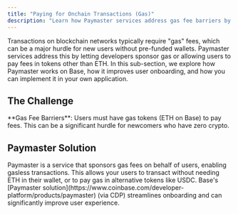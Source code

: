 ```yaml
---
title: "Paying for Onchain Transactions (Gas)"
description: "Learn how Paymaster services address gas fee barriers by sponsoring transactions or allowing users to pay fees in alternative tokens, improving user onboarding on Base."
---
```


Transactions on blockchain networks typically require "gas" fees, which can be a major hurdle for new users without pre-funded wallets. Paymaster services address this by letting developers sponsor gas or allowing users to pay fees in tokens other than ETH. In this sub-section, we explore how Paymaster works on Base, how it improves user onboarding, and how you can implement it in your own application.

## The Challenge

<Warning>
**Gas Fee Barriers**: Users must have gas tokens (ETH on Base) to pay fees. This can be a significant hurdle for newcomers who have zero crypto.
</Warning>

## Paymaster Solution

<Tip>
Paymaster is a service that sponsors gas fees on behalf of users, enabling gasless transactions. This allows your users to transact without needing ETH in their wallet, or to pay gas in alternative tokens like USDC.
</Tip>

<Check>
Base's [Paymaster solution](https://www.coinbase.com/developer-platform/products/paymaster) (via CDP) streamlines onboarding and can significantly improve user experience.
</Check>
